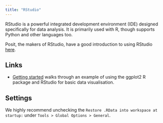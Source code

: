 ```yaml
---
title: "RStudio"
---
```


RStudio is a powerful integrated development environment (IDE) designed specifically for data analysis. It is primarily used with R, though supports Python and other languages too.

Posit, the makers of RStudio, have a good introduction to using RStudio [here](https://docs.posit.co/ide/user/ide/get-started/).

## Links

- [Getting started](https://docs.posit.co/ide/user/ide/get-started/) walks through an example of using the ggplot2 R package and RStudio for basic data visualisation.

## Settings

We highly recommend unchecking the `Restore .RData into workspace at startup:` under `Tools > Global Options > General`.